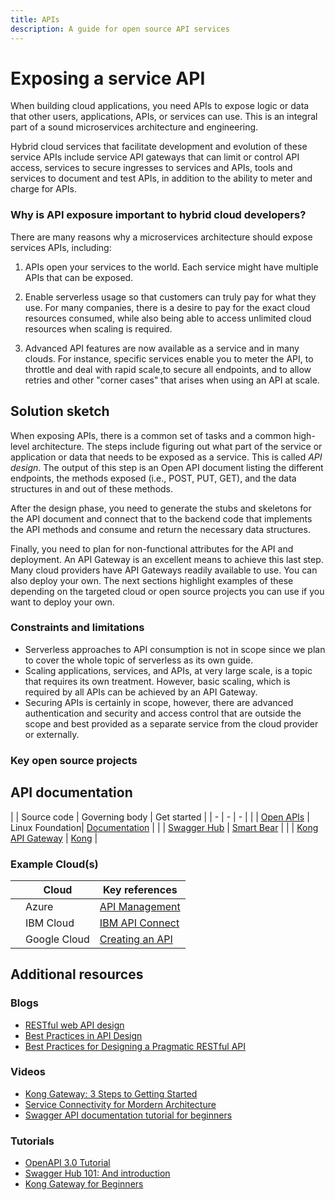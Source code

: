 ```yaml
---
title: APIs
description: A guide for open source API services
---
```


# Exposing a service API

When building cloud applications, you need APIs to expose logic or data that other users, applications, APIs, or services can use. This is an integral part of a sound microservices architecture and engineering. 

Hybrid cloud services that facilitate development and evolution of these service APIs include service API gateways that can limit or control API access, services to secure ingresses to services and APIs, tools and services to document and test APIs, in addition to the ability to meter and charge for APIs.

### Why is API exposure important to hybrid cloud developers?

There are many reasons why a microservices architecture should expose services APIs, including:

1. APIs <!--EM: I put "APIs" here to be more clear, but did you mean a microservices architecture, instead?--> open your services to the world. Each service might have multiple APIs that can be exposed.

2. Enable serverless usage so that customers can truly pay for what they use. For many companies, there is a desire to pay for the exact cloud resources consumed, while also being able to access unlimited cloud resources when scaling is required.

3. Advanced API features are now available as a service and in many clouds. For instance, specific services enable you to meter the API, to throttle and deal with rapid scale,to secure all endpoints, and to allow retries and other "corner cases" that arises when using an API at scale.

## Solution sketch

When exposing APIs, there is a common set of tasks and a common high-level architecture. The steps include figuring out what part of the service or application or data that needs to be exposed as a service. This is called *API design*. The output of this step is an Open API document listing the different endpoints, the methods exposed (i.e., POST, PUT, GET), and the data structures in and out of these methods.

After the design phase, you need to generate the stubs and skeletons for the API document and connect that to the backend code that implements the API methods and consume and return the necessary data structures.

Finally, you need to plan for non-functional attributes for the API and deployment. An API Gateway is an excellent means to achieve this last step. Many cloud providers have API Gateways readily available to use. You can also deploy your own. The next sections highlight examples of these depending on the targeted cloud or open source projects you can use if you want to deploy your own.

### Constraints and limitations

* Serverless approaches to API consumption is not in scope since we plan to cover the whole topic of serverless as its own guide.
* Scaling applications, services, and APIs, at very large scale, is a topic that requires its own treatment. However, basic scaling, which is required by all APIs can be achieved by an API Gateway.
* Securing APIs is certainly in scope, however, there are advanced authentication and security and access control that are outside the scope and best provided as a separate service from the cloud provider or externally.

### Key open source projects
<!--EM: is tehre a logical way to categories these projects below? So like API Gateways, API management, API documentation, etc? Or are they all doing the same thing? I want to work LoopBack in -->

## API documentation

|   | Source code | Governing body | Get started |
| - | - | - |
|   | [Open APIs](https://www.openapis.org) | Linux Foundation| [Documentation](https://oai.github.io/Documentation) |
|   | [Swagger Hub](https://swagger.io) | [Smart Bear](https://smartbear.com) |
|   | [Kong API Gateway](https://github.com/Kong/kong) | [Kong](https://konghq.com) |


### Example Cloud(s)

<!--EM: What open source are these tools built on. I know IBM Connect is built on LoopBack, but do we now for AWS, Azure, or GC? And does AWS have an API service?-->

|   | Cloud | Key references |
| - | - | - |
|   | Azure | [API Management](https://azure.microsoft.com/en-us/services/api-management) |
|   | IBM Cloud | [IBM API Connect](https://www.ibm.com/cloud/api-connect) |
|   | Google Cloud | [Creating an API](https://cloud.google.com/api-gateway/docs/creating-api) |


## Additional resources

### Blogs

* [RESTful web API design](https://docs.microsoft.com/en-us/azure/architecture/best-practices/api-design)
* [Best Practices in API Design](https://swagger.io/resources/articles/best-practices-in-api-design/)
* [Best Practices for Designing a Pragmatic RESTful API](https://www.vinaysahni.com/best-practices-for-a-pragmatic-restful-api)

### Videos

* [Kong Gateway: 3 Steps to Getting Started](https://youtu.be/F-YphLgKuz4)
* [Service Connectivity for Mordern Architecture](https://youtu.be/kGZyAEVioWg)
* [Swagger API documentation tutorial for beginners](https://youtu.be/7MS1Z_1c5CU)

### Tutorials

* [OpenAPI 3.0 Tutorial](https://support.smartbear.com/swaggerhub/docs/tutorials/openapi-3-tutorial.html)
* [Swagger Hub 101: And introduction](https://swagger.io/blog/api-development/swaggerhub-101-ondemand-tutorial/)
* [Kong Gateway for Beginners](https://konghq.com/videos/kong-gateway-for-beginners/)
